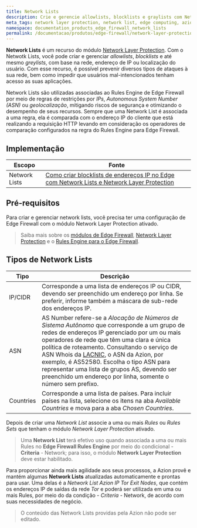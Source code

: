 ```yaml
---
title: Network Lists
description: Crie e gerencie allowlists, blocklists e graylists com Network Lists.
meta_tags: network layer protection, network list, edge computing, azion, security
namespace: documentation_products_edge_firewall_network_lists
permalink: /documentacao/produtos/edge-firewall/network-layer-protection/network-lists/
---
```


**Network Lists** é um recurso do módulo [Network Layer Protection](/pt-br/documentacao/produtos/edge-firewall/network-layer-protection/). Com o Netwotk Lists, você pode criar e gerenciar *allowlists*, *blocklists* e até mesmo *greylists*, com base na rede, endereço de IP ou localização do usuário. Com esse recurso, é possível prevenir diversos tipos de ataques à sua rede, bem como impedir que usuários mal-intencionados tenham acesso as suas aplicações.

Network Lists são utilizadas associadas ao Rules Engine de Edge Firewall por meio de regras de restrições por *IPs*, *Autonomous System Number (ASN)* ou *geolocalização*, mitigando riscos de segurança e otimizando o desempenho de seus recursos. Sempre que uma Network List é associada a uma regra, ela é comparada com o endereço IP do cliente que está realizando a requisição HTTP levando em consideração os operadores de comparação configurados na regra do Rules Engine para Edge Firewall.

## Implementação

| Escopo | Fonte |
|-------|--------|
| Network Lists | [Como criar blocklists de endereços IP no Edge com Network Lists e Network Layer Protection](/pt-br/documentacao/produtos/guias/blacklists-enderecos-ip-edge/) |

## Pré-requisitos

Para criar e gerenciar network lists, você precisa ter uma configuração de Edge Firewall com o módulo Network Layer Protection ativado.

> Saiba mais sobre os [módulos de Edge Firewall](/pt-br/documentacao/produtos/edge-firewall/), [Network Layer Protection](/pt-br/documentacao/produtos/edge-firewall/network-layer-protection/) e o [Rules Engine para o Edge Firewall](/pt-br/documentacao/produtos/edge-firewall/rules-engine/).

## Tipos de Network Lists

| Tipo      | Descrição                                                    |
| --------- | ------------------------------------------------------------ |
| IP/CIDR   | Corresponde a uma lista de endereços IP ou CIDR, devendo ser preenchido um endereço por linha. Se preferir, informe também a máscara de sub-rede dos endereços IP. |
| ASN       | AS Number refere-se a *Alocação de Números de Sistema Autônomo* que corresponde a um grupo de redes de endereços IP gerenciado por um ou mais operadores de rede que têm uma clara e única política de roteamento. Consultando o serviço de ASN Whois da [LACNIC](http://lacnic.net/cgi-bin/lacnic/whois?lg=EN), o ASN da Azion, por exemplo, é AS52580. Escolha o tipo ASN para representar uma lista de grupos AS, devendo ser preenchido um endereço por linha, somente o número sem prefixo. |
| Countries | Corresponde a uma lista de países. Para incluir países na lista, selecione os itens na aba *Available Countries* e mova para a aba *Chosen Countries*. |

Depois de criar uma *Network List* associe a uma ou mais *Rules* ou *Rules Sets* que tenham o módulo *Network Layer Protection* ativado.

> Uma **Network List** terá efetivo uso quando associada a uma ou mais Rules no **Edge Firewall Rules Engine** por meio do condicional - **Criteria** - Network; para isso, o módulo **Network Layer Protection** deve estar habilitado.

Para proporcionar ainda mais agilidade aos seus processos, a Azion provê e mantém algumas **Network Lists** atualizadas automaticamente e prontas para usar. Uma delas é a *Network List Azion IP Tor Exit Nodes*, que contém os endereços IP de saídas da rede *Tor* e poderá ser utilizada em uma ou mais Rules, por meio do da condição - *Criteria* - Network, de acordo com suas necessidades de negócio.

> O conteúdo das Network Lists providas pela Azion não pode ser editado.

